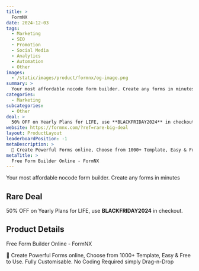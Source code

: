 ```yaml
---
title: >
  FormNX
date: 2024-12-03
tags:
  - Marketing
  - SEO
  - Promotion
  - Social Media
  - Analytics
  - Automation
  - Other
images:
  - /static/images/product/formnx/og-image.png
summary: >
  Your most affordable nocode form builder. Create any forms in minutes
categories:
  - Marketing
subcategories:
  - Other
deal: >
  50% OFF on Yearly Plans for LIFE, use **BLACKFRIDAY2024** in checkout.
website: https://formnx.com/?ref=rare-big-deal
layout: ProductLayout
leaderboardPosition: -1
metaDescription: >
  🚀 Create Powerful Forms online, Choose from 1000+ Template, Easy & Free to Use. Fully Customisable. No Coding Required simply Drag-n-Drop
metaTitle: >
  Free Form Builder Online - FormNX
---
```

Your most affordable nocode form builder. Create any forms in minutes

## Rare Deal

50% OFF on Yearly Plans for LIFE, use **BLACKFRIDAY2024** in checkout.

## Product Details

Free Form Builder Online - FormNX

🚀 Create Powerful Forms online, Choose from 1000+ Template, Easy & Free to Use. Fully Customisable. No Coding Required simply Drag-n-Drop
